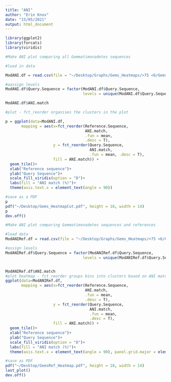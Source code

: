 ```yaml
---
title: "ANI"
author: "Erin Knox"
date: "15/05/2021"
output: html_document
---
```


```r
library(ggplot2)
library(forcats)
library(viridis)

#Make ANI plot comparing all Gemmatimonadetes sequences

#load in data

ModANI.df = read.csv(file = "~/Desktop/Graphs/Gems_Heatmaps/>75 <6/Gems_cut_ani_results.csv")

#aassign levels
ModANI.df$Query.Sequence = factor(ModANI.df$Query.Sequence,
                                  levels = unique(ModANI.df$Query.Sequence))

ModANI.df$ANI.match

#plot - fct_reorder organises the clusters in the plot

p = ggplot(data=ModANI.df, 
       mapping = aes(x=fct_reorder(Reference.Sequence, 
                                   ANI.match, 
                                   .fun = mean, 
                                   .desc = T), 
                     y = fct_reorder(Query.Sequence, 
                                     ANI.match, 
                                     .fun = mean, .desc = T), 
                     fill = ANI.match)) +
  geom_tile()+
  xlab("Reference sequence")+
  ylab("Query Sequence")+
  scale_fill_viridis(option = "D")+
  labs(fill = "ANI match (%)")+
  theme(axis.text.x = element_text(angle = 90))

#save as a PDF
p
pdf("~/Desktop/Gems_HeatmapCut.pdf", height = 10, width = 14)
p
dev.off()
```


```r

#Make ANI plot comparing Gemmatimonadetes sequences and references

#load data
ModANIRef.df = read.csv(file = "~/Desktop/Graphs/Gems_Heatmaps/>75 <6/Gems_cutRef_ani_results.csv")

#assign levels
ModANIRef.df$Query.Sequence = factor(ModANIRef.df$Query.Sequence,
                                  levels = unique(ModANIRef.df$Query.Sequence))


ModANIRef.df$ANI.match
#plot heatmap - fct_reorder groups bins into clusters based on ANI match
ggplot(data=ModANIRef.df, 
       mapping = aes(x=fct_reorder(Reference.Sequence, 
                                   ANI.match, 
                                   .fun = mean, 
                                   .desc = T), 
                     y = fct_reorder(Query.Sequence, 
                                     ANI.match, 
                                     .fun = mean, 
                                     .desc = T), 
                     fill = ANI.match)) +
  geom_tile()+
  xlab("Reference sequence")+
  ylab("Query Sequence")+
  scale_fill_viridis(option = "D")+
  labs(fill = "ANI match (%)")+
  theme(axis.text.x = element_text(angle = 90), panel.grid.major = element_line(colour = "black", size = 0.5),) 

#save as PDF
pdf("~/Desktop/GemsRef_Heatmap.pdf", height = 10, width = 14)
last_plot()
dev.off()

```





